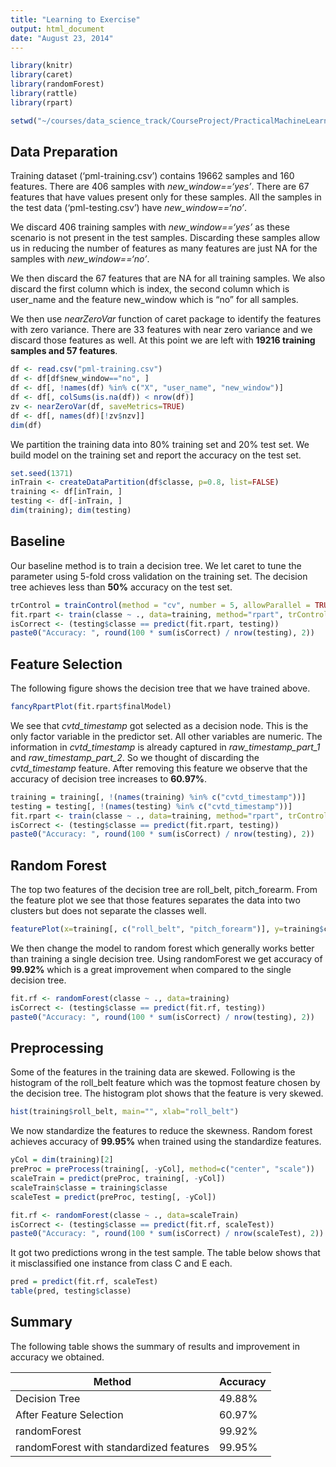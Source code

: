 ```yaml
---
title: "Learning to Exercise"
output: html_document
date: "August 23, 2014"
---
```


```r
library(knitr)
library(caret)
library(randomForest)
library(rattle)
library(rpart)

setwd("~/courses/data_science_track/CourseProject/PracticalMachineLearning")
```

## Data Preparation

Training dataset ('pml-training.csv') contains 19662 samples and 160 features. There are 406 samples with *new\_window=='yes'*. There are 67 features that have values present only for these samples. All the samples in the test data ('pml-testing.csv') have *new\_window=='no'*. 

We discard 406 training samples with *new\_window=='yes'* as these scenario is not present in the test samples. Discarding these samples allow us in reducing the number of features as many features are just NA for the samples with *new\_window=='no'*.

We then discard the 67 features that are NA for all training samples. We also discard the first column which is index, the second column which is user_name and the feature new\_window which is "no" for all samples.

We then use *nearZeroVar* function of caret package to identify the features with zero variance. There are 33 features with near zero variance and we discard those features as well. At this point we are left with **19216 training samples and 57 features**.

```r
df <- read.csv("pml-training.csv")
df <- df[df$new_window=="no", ]
df <- df[, !names(df) %in% c("X", "user_name", "new_window")]
df <- df[, colSums(is.na(df)) < nrow(df)]
zv <- nearZeroVar(df, saveMetrics=TRUE)
df <- df[, names(df)[!zv$nzv]]
dim(df)
```

We partition the training data into 80% training set and 20% test set. We build model on the training set and report the accuracy on the test set.

```r
set.seed(1371)
inTrain <- createDataPartition(df$classe, p=0.8, list=FALSE)
training <- df[inTrain, ]
testing <- df[-inTrain, ]
dim(training); dim(testing)
```

## Baseline

Our baseline method is to train a decision tree. We let caret to tune the parameter using 5-fold cross validation on the training set. The decision tree achieves less than **50%** accuracy on the test set.

```r
trControl = trainControl(method = "cv", number = 5, allowParallel = TRUE)
fit.rpart <- train(classe ~ ., data=training, method="rpart", trControl = trControl)
isCorrect <- (testing$classe == predict(fit.rpart, testing))
paste0("Accuracy: ", round(100 * sum(isCorrect) / nrow(testing), 2))
```

## Feature Selection

The following figure shows the decision tree that we have trained above.

```r
fancyRpartPlot(fit.rpart$finalModel)
```

We see that *cvtd_timestamp* got selected as a decision node. This is the only factor variable in the predictor set. All other variables are numeric. The information in *cvtd_timestamp* is already captured in *raw_timestamp_part_1* and *raw_timestamp_part_2*. So we thought of discarding the *cvtd_timestamp* feature. After removing this feature we observe that the accuracy of decision tree increases to **60.97%**.

```r
training = training[, !(names(training) %in% c("cvtd_timestamp"))]
testing = testing[, !(names(testing) %in% c("cvtd_timestamp"))]
fit.rpart <- train(classe ~ ., data=training, method="rpart", trControl = trControl)
isCorrect <- (testing$classe == predict(fit.rpart, testing))
paste0("Accuracy: ", round(100 * sum(isCorrect) / nrow(testing), 2))
```


## Random Forest

The top two features of the decision tree are roll_belt, pitch\_forearm. From the feature plot we see that those features separates the data into two clusters but does not separate the classes well.

```r
featurePlot(x=training[, c("roll_belt", "pitch_forearm")], y=training$classe, plot="pairs")
```

We then change the model to random forest which generally works better than training a single decision tree. Using randomForest we get accuracy of **99.92%** which is a great improvement when compared to the single decision tree.


```r
fit.rf <- randomForest(classe ~ ., data=training)
isCorrect <- (testing$classe == predict(fit.rf, testing))
paste0("Accuracy: ", round(100 * sum(isCorrect) / nrow(testing), 2))
```


## Preprocessing
Some of the features in the training data are skewed. Following is the histogram of the roll_belt feature which was the topmost feature chosen by the decision tree. The histogram plot shows that the feature is very skewed.

```r
hist(training$roll_belt, main="", xlab="roll_belt")
```

We now standardize the features to reduce the skewness. Random forest achieves accuracy of **99.95%** when trained using the standardize features.

```r
yCol = dim(training)[2]
preProc = preProcess(training[, -yCol], method=c("center", "scale"))
scaleTrain = predict(preProc, training[, -yCol])
scaleTrain$classe = training$classe
scaleTest = predict(preProc, testing[, -yCol])

fit.rf <- randomForest(classe ~ ., data=scaleTrain)
isCorrect <- (testing$classe == predict(fit.rf, scaleTest))
paste0("Accuracy: ", round(100 * sum(isCorrect) / nrow(scaleTest), 2))
```

It got two predictions wrong in the test sample. The table below shows that it misclassified one instance from class C and E each.

```r
pred = predict(fit.rf, scaleTest)
table(pred, testing$classe)
```

## Summary
The following table shows the summary of results and improvement in accuracy we obtained.

 Method | Accuracy
------- | --------
Decision Tree | 49.88%
After Feature Selection | 60.97%
randomForest | 99.92%
randomForest with standardized features | 99.95%